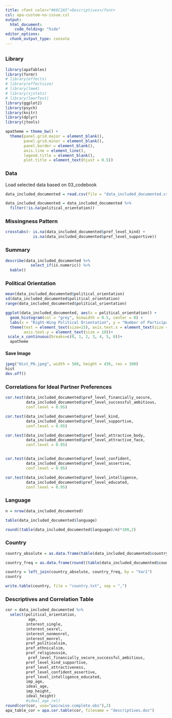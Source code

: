 ```yaml
---
title: <font color="#66C2A5">Descriptives</font>
csl: apa-custom-no-issue.csl
output: 
  html_document:
    code_folding: "hide"
editor_options: 
  chunk_output_type: console
---
```


## {.tabset}

### Library
```r
library(apaTables)
library(formr)
# library(effects)
# library(effectsize)
# library(lme4)
# library(sjstats)
# library(lmerTest)
library(ggplot2)
library(psych)
library(knitr)
library(dplyr)
library(jtools)

apatheme = theme_bw() +
  theme(panel.grid.major = element_blank(),
        panel.grid.minor = element_blank(),
        panel.border = element_blank(),
        axis.line = element_line(),
        legend.title = element_blank(),
        plot.title = element_text(hjust = 0.5))

```

### Data
Load selected data based on 03_codebook
```r
data_included_documented = read.csv(file = "data_included_documented.csv")[,-1]

data_included_documented = data_included_documented %>%
  filter(!is.na(political_orientation))
```

### Missingness Pattern {.tabset}
```r
crosstabs(~ is.na(data_included_documented$pref_level_kind) +
            is.na(data_included_documented$pref_level_supportive))
```

### Summary {.tabset .active}
```r
describe(data_included_documented %>%
           select_if(is.numeric)) %>%
  kable()
```

### Political Orientation {.tabset}
```r
mean(data_included_documented$political_orientation)
sd(data_included_documented$political_orientation)
range(data_included_documented$political_orientation)

ggplot(data_included_documented, aes(x = political_orientation)) + 
  geom_histogram(col = "grey", binwidth = 0.5, center = 0) +
  labs(x = "Right-Wing Political Orientation", y = "Number of Participants")+ 
  theme(text = element_text(size=15), axis.text.x = element_text(size = 10),
        axis.text.y = element_text(size = 10))+
 scale_x_continuous(breaks=c(0, 1, 2, 3, 4, 5, 6))+
  apatheme
```

#### Save Image
```r
jpeg("Hist_PO.jpeg", width = 580, height = 436, res = 300)
hist
dev.off()
```

### Correlations for Ideal Partner Preferences {.tabset}
```r
cor.test(data_included_documented$pref_level_financially_secure,
         data_included_documented$pref_level_successful_ambitious,
         conf.level = 0.95)

cor.test(data_included_documented$pref_level_kind,
         data_included_documented$pref_level_supportive,
         conf.level = 0.95)

cor.test(data_included_documented$pref_level_attractive_body,
         data_included_documented$pref_level_attractive_face,
         conf.level = 0.95)


cor.test(data_included_documented$pref_level_confident,
         data_included_documented$pref_level_assertive,
         conf.level = 0.95)

cor.test(data_included_documented$pref_level_intelligence,
         data_included_documented$pref_level_educated,
         conf.level = 0.95)
```

### Language {.tabset}
```r
n = nrow(data_included_documented)

table(data_included_documented$language)

round((table(data_included_documented$language)/n)*100,2)
```

### Country {.tabset}
```r
country_absolute = as.data.frame(table(data_included_documented$country))

country_freq = as.data.frame(round((table(data_included_documented$country)/n)*100,2))

country = left_join(country_absolute, country_freq, by = "Var1")
country

write.table(country, file = "country.txt", sep = ",")
```

### Descriptives and Correlation Table {.tabset}
```r
cor = data_included_documented %>%
  select(political_orientation,
          age,
         interest_single,
         interest_sexrel, 
         interest_nonmonrel, 
         interest_monrel, 
         pref_politicalsim, 
         pref_ethnicalsim, 
         pref_religioussim,
          pref_level_financially_secure_successful_ambitious,
         pref_level_kind_supportive, 
         pref_level_attractiveness, 
         pref_level_confident_assertive,
         pref_level_intelligence_educated, 
         imp_age, 
         ideal_age, 
         imp_height, 
         ideal_height) 
         #ideal_age_rel)
round(cor(cor, use="pairwise.complete.obs"),2)
apa_table_cor = apa.cor.table(cor, filename = "descriptives.doc")
```
